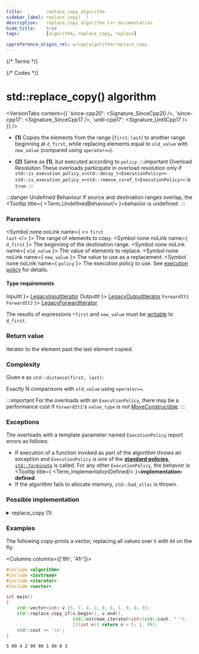 ```yaml
---
title:         replace_copy algorithm
sidebar_label: replace_copy(  )
description:   replace_copy algorithm C++ documentation
hide_title:    true
tags:          [algorithm, replace_copy, replace]

cppreference_origin_rel: w/cpp/algorithm/replace_copy
---
```



{/* Terms */}


{/* Codes */}


# std::replace_copy() algorithm

<VersionTabs content={{
  'since-cpp20': <Signature_SinceCpp20 />,
  'since-cpp17': <Signature_SinceCpp17 />,
  'until-cpp17': <Signature_UntilCpp17 />
}} />

- **(1)** Copies the elements from the range [`first`; `last`) to another range beginning at `d_first`, while replacing elements equal to `old_value` with `new_value` (compared using `operator==`).

- **(2)** Same as **(1)**, but executed according to `policy`.
	:::important Overload Resolution
	These overloads participate in overload resolution only if
	<Until v='cpp20'> <code>std::is_execution_policy_v&lt;std::decay_t&lt;ExecutionPolicy&gt;&gt;</code> </Until> <Since v='cpp20'> <code>std::is_execution_policy_v&lt;std::remove_cvref_t&lt;ExecutionPolicy&gt;&gt;</code> </Since> is <code>true</code>.
	:::

:::danger Undefined Behaviour
If source and destination ranges overlap, the <Tooltip title={ <Term_UndefinedBehaviour/> }>behavior is undefined</Tooltip>.
:::

### Parameters

<SymbolTable>

  <Symbol none noLink name={ <> <code>first</code> <br/> <code>last</code> </> }>
    The range of elements to copy.
  </Symbol>
  <Symbol none noLink name={ <code>d_first</code> }>
    The beginning of the destination range.
  </Symbol>
  <Symbol none noLink name={ <code>old_value</code> }>
    The value of elements to replace.
  </Symbol>
  <Symbol none noLink name={ <code>new_value</code> }>
    The value to use as a replacement.
  </Symbol>
  <Symbol none noLink name={ <code>policy</code> }>
    The execution policy to use. See <a href="#">execution policy</a> for details.
  </Symbol>

</SymbolTable>

#### Type requirements

<SymbolTable>
  <Symbol none noLink name={ <code>InputIt</code> }>
    <a href="/docs/named_req/LegacyInputIterator">LegacyInputIterator</a>
  </Symbol>
  <Symbol none noLink name={ <code>OutputIt</code> }>
    <a href="/docs/named_req/LegacyOutputIterator">LegacyOutputIterator</a>
  </Symbol>
  <Symbol none noLink name={ <> <code>ForwardIt1</code> <br/> <code>ForwardIt2</code> </> }>
    <a href="/docs/named_req/LegacyForwardIterator">LegacyForwardIterator</a>
  </Symbol>
</SymbolTable>

The results of expressions `*first` and `new_value` must be [writable](#) to `d_first`.

### Return value

Iterator to the element past the last element copied.

### Complexity

Given `N` as `std::distance(first, last)`:

Exactly N comparisons with `old_value` using `operator==`.

:::important
For the overloads with an `ExecutionPolicy`, there may be a performance cost if `ForwardIt1`'s `value_type` is not [MoveConstructible](/docs/named_req/MoveConstructible).
:::

### Exceptions

The overloads with a template parameter named `ExecutionPolicy` report errors as follows:
- If execution of a function invoked as part of the algorithm throws an exception and `ExecutionPolicy` is one of the [**standard policies**](#), [`std::terminate`](#) is called.
	For any other `ExecutionPolicy`, the behavior is <Tooltip title={ <Term_ImplementationDefined/> }>**implementation-defined**</Tooltip>.
- If the algorithm fails to allocate memory, `std::bad_alloc` is thrown.

### Possible implementation

<details>
<summary>replace_copy (1)</summary>

```cpp
template<class InputIt, class OutputIt, class T>
OutputIt replace_copy(InputIt first, InputIt last, OutputIt d_first,
                      const T& old_value, const T& new_value)
{
    for (; first != last; ++first)
        *d_first++ = (*first == old_value) ? new_value : *first;
    return d_first;
}
```

</details>

### Examples

The following copy-prints a vector, replacing all values over `5` with `99` on the fly.

<Columns columns={['8fr', '4fr']}>
<div>

```cpp title='Main.cpp' showLineNumbers
#include <algorithm>
#include <iostream>
#include <iterator>
#include <vector>

int main()
{
    std::vector<int> v {5, 7, 4, 2, 8, 6, 1, 9, 0, 3};
    std::replace_copy_if(v.begin(), v.end(),
                         std::ostream_iterator<int>(std::cout, " "),
                         [](int n){ return n > 5; }, 99);
    std::cout << '\n';
}
```

</div>
<div>

```plaintext title="Output"
5 99 4 2 99 99 1 99 0 3
```

</div>
</Columns>
